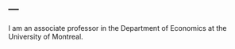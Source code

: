 ---
---

<link rel="stylesheet" href="styles.css" type="text/css">

I am an associate professor in the Department of Economics at the University of Montreal.

